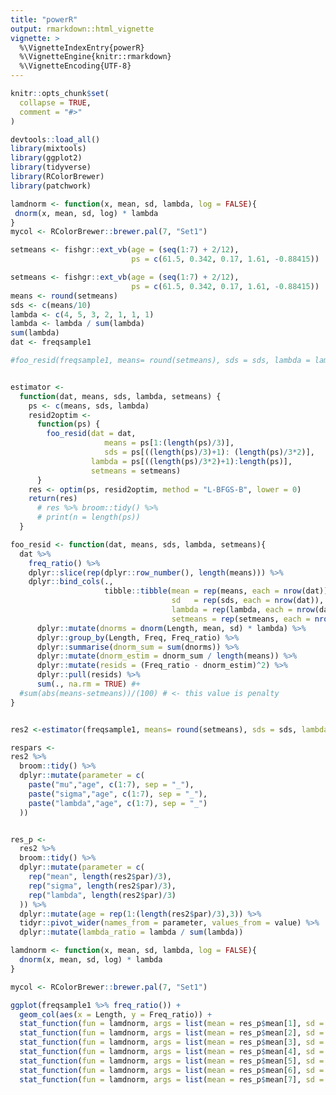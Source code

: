 ```yaml
---
title: "powerR"
output: rmarkdown::html_vignette
vignette: >
  %\VignetteIndexEntry{powerR}
  %\VignetteEngine{knitr::rmarkdown}
  %\VignetteEncoding{UTF-8}
---
```


```r
knitr::opts_chunk$set(
  collapse = TRUE,
  comment = "#>"
)
```

```r
devtools::load_all()
library(mixtools)
library(ggplot2)
library(tidyverse)
library(RColorBrewer)
library(patchwork)

lamdnorm <- function(x, mean, sd, lambda, log = FALSE){
 dnorm(x, mean, sd, log) * lambda
}
mycol <- RColorBrewer::brewer.pal(7, "Set1")

setmeans <- fishgr::ext_vb(age = (seq(1:7) + 2/12),
                           ps = c(61.5, 0.342, 0.17, 1.61, -0.88415))
```

```r
setmeans <- fishgr::ext_vb(age = (seq(1:7) + 2/12),
                           ps = c(61.5, 0.342, 0.17, 1.61, -0.88415))
means <- round(setmeans)
sds <- c(means/10)
lambda <- c(4, 5, 3, 2, 1, 1, 1)
lambda <- lambda / sum(lambda)
sum(lambda)
dat <- freqsample1

#foo_resid(freqsample1, means= round(setmeans), sds = sds, lambda = lambda, setmeans = setmeans)


estimator <-
  function(dat, means, sds, lambda, setmeans) {
    ps <- c(means, sds, lambda)
    resid2optim <-
      function(ps) {
        foo_resid(dat = dat,
                     means = ps[1:(length(ps)/3)],
                     sds = ps[((length(ps)/3)+1): (length(ps)/3*2)],
                  lambda = ps[((length(ps)/3*2)+1):length(ps)],
                  setmeans = setmeans)
      }
    res <- optim(ps, resid2optim, method = "L-BFGS-B", lower = 0)
    return(res)
      # res %>% broom::tidy() %>%
      # print(n = length(ps))
  }

foo_resid <- function(dat, means, sds, lambda, setmeans){
  dat %>%
    freq_ratio() %>%
    dplyr::slice(rep(dplyr::row_number(), length(means))) %>%
    dplyr::bind_cols(.,
                     tibble::tibble(mean = rep(means, each = nrow(dat)),
                                    sd   = rep(sds, each = nrow(dat)),
                                    lambda = rep(lambda, each = nrow(dat)),
                                    setmeans = rep(setmeans, each = nrow(dat)))) %>%
      dplyr::mutate(dnorms = dnorm(Length, mean, sd) * lambda) %>%
      dplyr::group_by(Length, Freq, Freq_ratio) %>%
      dplyr::summarise(dnorm_sum = sum(dnorms)) %>%
      dplyr::mutate(dnorm_estim = dnorm_sum / length(means)) %>%
      dplyr::mutate(resids = (Freq_ratio - dnorm_estim)^2) %>%
      dplyr::pull(resids) %>%
      sum(., na.rm = TRUE) #+
  #sum(abs(means-setmeans))/(100) # <- this value is penalty
}


res2 <-estimator(freqsample1, means= round(setmeans), sds = sds, lambda = lambda, setmeans = setmeans)

respars <-
res2 %>%
  broom::tidy() %>%
  dplyr::mutate(parameter = c(
    paste("mu","age", c(1:7), sep = "_"),
    paste("sigma","age", c(1:7), sep = "_"),
    paste("lambda","age", c(1:7), sep = "_")
  ))


res_p <-
  res2 %>%
  broom::tidy() %>%
  dplyr::mutate(parameter = c(
    rep("mean", length(res2$par)/3),
    rep("sigma", length(res2$par)/3),
    rep("lambda", length(res2$par)/3)
  )) %>%
  dplyr::mutate(age = rep(1:(length(res2$par)/3),3)) %>%
  tidyr::pivot_wider(names_from = parameter, values_from = value) %>%
  dplyr::mutate(lambda_ratio = lambda / sum(lambda))

lamdnorm <- function(x, mean, sd, lambda, log = FALSE){
  dnorm(x, mean, sd, log) * lambda
}

mycol <- RColorBrewer::brewer.pal(7, "Set1")

ggplot(freqsample1 %>% freq_ratio()) +
  geom_col(aes(x = Length, y = Freq_ratio)) +
  stat_function(fun = lamdnorm, args = list(mean = res_p$mean[1], sd = res_p$sigma[1], lambda = res_p$lambda_ratio[1]), col = mycol[1]) +
  stat_function(fun = lamdnorm, args = list(mean = res_p$mean[2], sd = res_p$sigma[2], lambda = res_p$lambda_ratio[2]), col = mycol[2]) +
  stat_function(fun = lamdnorm, args = list(mean = res_p$mean[3], sd = res_p$sigma[3], lambda = res_p$lambda_ratio[3]), col = mycol[3]) +
  stat_function(fun = lamdnorm, args = list(mean = res_p$mean[4], sd = res_p$sigma[4], lambda = res_p$lambda_ratio[4]), col = mycol[4]) +
  stat_function(fun = lamdnorm, args = list(mean = res_p$mean[5], sd = res_p$sigma[5], lambda = res_p$lambda_ratio[5]), col = mycol[5]) +
  stat_function(fun = lamdnorm, args = list(mean = res_p$mean[6], sd = res_p$sigma[6], lambda = res_p$lambda_ratio[6]), col = mycol[6]) +
  stat_function(fun = lamdnorm, args = list(mean = res_p$mean[7], sd = res_p$sigma[7], lambda = res_p$lambda_ratio[7]), col = mycol[7])

```
